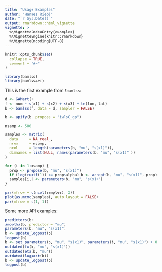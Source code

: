 ```yaml
---
title: "Usage Examples"
author: "Hannes Riebl"
date: "`r Sys.Date()`"
output: rmarkdown::html_vignette
vignette: >
  %\VignetteIndexEntry{examples}
  %\VignetteEngine{knitr::rmarkdown}
  %\VignetteEncoding{UTF-8}
---
```


```r
knitr::opts_chunk$set(
  collapse = TRUE,
  comment = "#>"
)
```

```r
library(bamlss)
library(bamlssAPI)
```

This is the first example from `?bamlss`:

```r
d <- GAMart()
f <- num ~ s(x1) + s(x2) + s(x3) + te(lon, lat)
b <- bamlss(f, data = d, sampler = FALSE)

b <- apify(b, propose = "iwlsC_gp")

nsamp <- 500

samples <- matrix(
  data     = NA_real_,
  nrow     = nsamp,
  ncol     = length(parameters(b, "mu", "s(x1)")),
  dimnames = list(NULL, names(parameters(b, "mu", "s(x1)")))
)

for (i in 1:nsamp) {
  prop <- propose(b, "mu", "s(x1)")
  if (log(runif(1)) <= prop$alpha) b <- accept(b, "mu", "s(x1)", prop)
  samples[i,] <- parameters(b, "mu", "s(x1)")
}

par(mfrow = c(ncol(samples), 2))
plot(as.mcmc(samples), auto.layout = FALSE)
par(mfrow = c(1, 1))
```

Some more API examples:

```r
predictors(b)
smooths(b, predictor = "mu")
parameters(b, "mu", "s(x1)")
b <- update_logpost(b)
logpost(b)
b <- set_parameters(b, "mu", "s(x1)", parameters(b, "mu", "s(x1)") + 0.01)
outdated(fx(b, "mu", "s(x1)"))
outdated(eta(b, "mu"))
outdated(logpost(b))
b <- update_logpost(b)
logpost(b)
```
